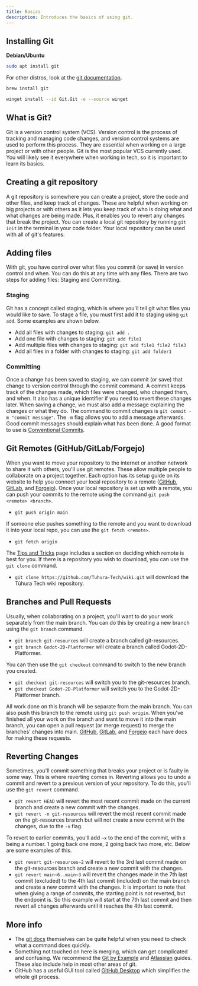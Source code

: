 ```yaml
---
title: Basics
description: Introduces the basics of using git.
---
```



## Installing Git

<Tabs>
  <TabItem label="Linux/Unix">

  **Debian/Ubuntu**

  ```sh
  sudo apt install git
```

  For other distros, look at the [git documentation](https://git-scm.com/download/linux).

  </TabItem>
  <TabItem label="MacOS">
  
  ```sh 
  brew install git
```

  </TabItem>
  <TabItem label="Windows">
  
  ```sh
  winget install --id Git.Git -e --source winget
```
  
  </TabItem>
</Tabs>

## What is Git?

Git is a version control system (VCS). Version control is the process of tracking and managing code changes, and version control systems are used to perform this process. They are essential when working on a large project or with other people. Git is the most popular VCS currently used. You will likely see it everywhere when working in tech, so it is important to learn its basics.

## Creating a git repository

A git repository is somewhere you can create a project, store the code and other files, and keep track of changes. These are helpful when working on big projects or with others as it lets you keep track of who is doing what and what changes are being made. Plus, it enables you to revert any changes that break the project. You can create a local git repository by running `git init` in the terminal in your code folder. Your local repository can be used with all of git's features.

## Adding files

With git, you have control over what files you commit (or save) in version control and when. You can do this at any time with any files. There are two steps for adding files: Staging and Committing.

### Staging

Git has a concept called staging, which is where you'll tell git what files you would like to save. To stage a file, you must first add it to staging using `git add`. Some examples are shown below.

- Add all files with changes to staging: `git add .`
- Add one file with changes to staging: `git add file1`
- Add multiple files with changes to staging: `git add file1 file2 file3`
- Add all files in a folder with changes to staging: `git add folder1`

### Committing

Once a change has been saved to staging, we can commit (or save) that change to version control through the commit command. A commit keeps track of the changes made, which files were changed, who changed them, and when. It also has a unique identifier if you need to revert these changes later. When saving a change, we must also add a message explaining the changes or what they do. The command to commit changes is `git commit -m "commit message"`. The `-m` flag allows you to add a message afterwards. Good commit messages should explain what has been done. A good format to use is [Conventional Commits](https://conventionalcommits.org).

## Git Remotes (GitHub/GitLab/Forgejo)

When you want to move your repository to the internet or another network to share it with others, you'll use git remotes. These allow multiple people to collaborate on a project together. Each option has its setup guide on its website to help you connect your local repository to a remote ([GitHub](https://docs.github.com/en/get-started), [GitLab](https://docs.gitlab.com/ee/tutorials/), and [Forgejo](https://forgejo.org/docs/latest/)). Once your local repository is set up with a remote, you can push your commits to the remote using the command `git push <remote> <branch>`. 

- `git push origin main` 

If someone else pushes something to the remote and you want to download it into your local repo, you can use the `git fetch <remote>`.

- `git fetch origin`

The [Tips and Tricks](/git/tips-and-tricks) page includes a section on deciding which remote is best for you. If there is a repository you wish to download, you can use the `git clone` command.

- `git clone https://github.com/Tuhura-Tech/wiki.git` will download the Tūhura Tech wiki repository.

## Branches and Pull Requests

Usually, when collaborating on a project, you'll want to do your work separately from the main branch. You can do this by creating a new branch using the `git branch` command. 

- `git branch git-resources` will create a branch called git-resources.
- `git branch Godot-2D-Platformer` will create a branch called Godot-2D-Platformer.

You can then use the `git checkout` command to switch to the new branch you created. 

- `git checkout git-resources` will switch you to the git-resources branch.
- `git checkout Godot-2D-Platformer` will switch you to the Godot-2D-Platformer branch.

All work done on this branch will be separate from the main branch. You can also push this branch to the remote using `git push origin`. When you've finished all your work on the branch and want to move it into the main branch, you can open a pull request (or merge request) to merge the branches' changes into main. [GitHub](https://docs.github.com/en/pull-requests/collaborating-with-pull-requests/proposing-changes-to-your-work-with-pull-requests/about-pull-requests), [GitLab](https://docs.gitlab.com/ee/user/project/merge_requests/), and [Forgejo](https://forgejo.org/docs/latest/user/pull-requests-and-git-flow/) each have docs for making these requests.

## Reverting Changes

Sometimes, you'll commit something that breaks your project or is faulty in some way. This is where reverting comes in. Reverting allows you to undo a commit and revert to a previous version of your repository. To do this, you'll use the `git revert` command.

- `git revert HEAD` will revert the most recent commit made on the current branch and create a new commit with the changes.
- `git revert -n git-resources` will revert the most recent commit made on the git-resources branch but will not create a new commit with the changes, due to the `-n` flag.

To revert to earlier commits, you'll add `~x` to the end of the commit, with x being a number. 1 going back one more, 2 going back two more, etc. Below are some examples of this.

- `git revert git-resources~2` will revert to the 3rd last commit made on the git-resources branch and create a new commit with the changes.
- `git revert main~6..main~3` will revert the changes made in the 7th last commit (excluded) to the 4th last commit (included) on the main branch and create a new commit with the changes. It is important to note that when giving a range of commits, the starting point is not reverted, but the endpoint is. So this example will start at the 7th last commit and then revert all changes afterwards until it reaches the 4th last commit. 

## More info

- The [git docs](https://git-scm.com/docs) themselves can be quite helpful when you need to check what a command does quickly.
- Something not touched on here is merging, which can get complicated and confusing. We recommend the [Git by Example](https://antonz.org/git-by-example/#branch-and-merge) and [Atlassian](https://www.atlassian.com/git/tutorials/using-branches/git-merge) guides. These also include help in most other areas of git.
- GitHub has a useful GUI tool called [GitHub Desktop](https://github.com/apps/desktop) which simplifies the whole git process.